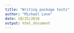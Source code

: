 ```yaml
---
title: "Writing package tests"
author: "Michael Love"
date: 10/25/2018
output: html_document
---
```

